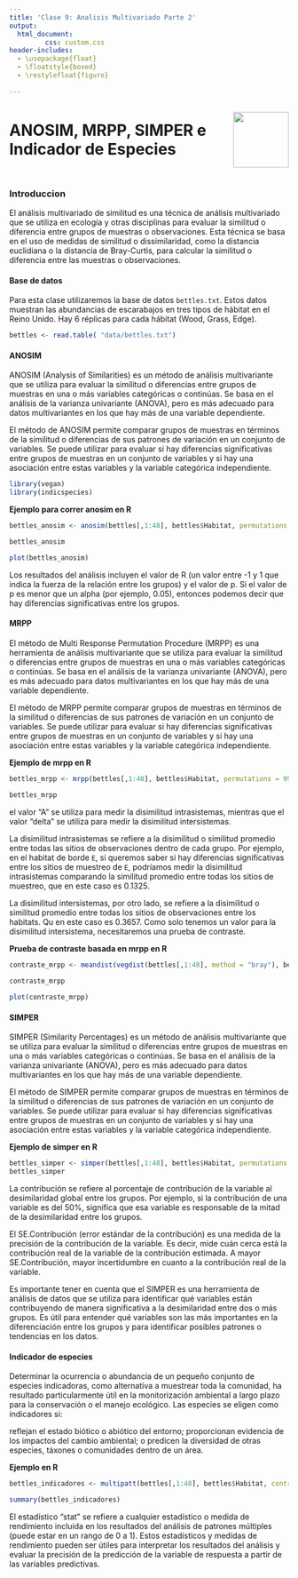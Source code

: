 ---
title: 'Clase 9: Analisis Multivariado Parte 2'
output:
  html_document:
         css: custom.css
header-includes:
  - \usepackage{float}
  - \floatstyle{boxed}
  - \restylefloat{figure}
  
---

<div style="display:flex; align-items:center;">
  <h1 style="margin:0;">ANOSIM, MRPP, SIMPER e Indicador de Especies</h1>
  <img src="HN Cursos publicidad/HN Biology Inv Circle.jpg" alt="" style="width:100px; margin-left:20px;">
</div>

### Introduccion {.tabset .tabset-pills}

El análisis multivariado de similitud es una técnica de análisis multivariado que se utiliza en ecología y otras disciplinas para evaluar la similitud o diferencia entre grupos de muestras o observaciones. Esta técnica se basa en el uso de medidas de similitud o dissimilaridad, como la distancia euclidiana o la distancia de Bray-Curtis, para calcular la similitud o diferencia entre las muestras o observaciones.

#### Base de datos

Para esta clase utilizaremos la base de datos `bettles.txt`. Estos datos muestran las abundancias de escarabajos en tres tipos de hábitat en el Reino Unido. Hay 6 réplicas para cada hábitat (Wood, Grass, Edge).



```{r,}

bettles <- read.table( "data/bettles.txt")

```

#### ANOSIM

ANOSIM (Analysis of Similarities) es un método de análisis multivariante que se utiliza para evaluar la similitud o diferencias entre grupos de muestras en una o más variables categóricas o continúas. Se basa en el análisis de la varianza univariante (ANOVA), pero es más adecuado para datos multivariantes en los que hay más de una variable dependiente.

El método de ANOSIM permite comparar grupos de muestras en términos de la similitud o diferencias de sus patrones de variación en un conjunto de variables. Se puede utilizar para evaluar si hay diferencias significativas entre grupos de muestras en un conjunto de variables y si hay una asociación entre estas variables y la variable categórica independiente.

```{r}
library(vegan)
library(indicspecies)
```

**Ejemplo para correr anosim en R**

:::{.notes}

```{r}
bettles_anosim <- anosim(bettles[,1:48], bettles$Habitat, permutations = 999, distance = "bray")

bettles_anosim

plot(bettles_anosim)

```

Los resultados del análisis incluyen el valor de R (un valor entre -1 y 1 que indica la fuerza de la relación entre los grupos) y el valor de p. Si el valor de p es menor que un alpha (por ejemplo, 0.05), entonces podemos decir que hay diferencias significativas entre los grupos.

:::

#### MRPP

El método de Multi Response Permutation Procedure (MRPP) es una herramienta de análisis multivariante que se utiliza para evaluar la similitud o diferencias entre grupos de muestras en una o más variables categóricas o continúas. Se basa en el análisis de la varianza univariante (ANOVA), pero es más adecuado para datos multivariantes en los que hay más de una variable dependiente.

El método de MRPP permite comparar grupos de muestras en términos de la similitud o diferencias de sus patrones de variación en un conjunto de variables. Se puede utilizar para evaluar si hay diferencias significativas entre grupos de muestras en un conjunto de variables y si hay una asociación entre estas variables y la variable categórica independiente.

**Ejemplo de mrpp en R**

:::{.notes}

```{r}
bettles_mrpp <- mrpp(bettles[,1:48], bettles$Habitat, permutations = 999, distance = "bray")

bettles_mrpp
```

el valor "A" se utiliza para medir la disimilitud intrasistemas, mientras que el valor "delta" se utiliza para medir la disimilitud intersistemas.

La disimilitud intrasistemas se refiere a la disimilitud o similitud promedio entre todas las sitios de observaciones dentro de cada grupo. Por ejemplo, en el habitat de borde `E`, si queremos saber si hay diferencias significativas entre los sitios de muestreo de `E`, podríamos medir la disimilitud intrasistemas comparando la similitud promedio entre todas los sitios de muestreo, que en este caso es 0.1325.

La disimilitud intersistemas, por otro lado, se refiere a la disimilitud o similitud promedio entre todas los sitios de observaciones entre los habitats. Qu en este caso es 0.3657. Como solo tenemos un valor para la disimilitud intersistema, necesitaremos una prueba de contraste.

:::


**Prueba de contraste basada en mrpp en R**

:::{.notes}

```{r}
contraste_mrpp <- meandist(vegdist(bettles[,1:48], method = "bray"), bettles$Habitat)
  
contraste_mrpp

plot(contraste_mrpp)
```

:::

#### SIMPER

SIMPER (Similarity Percentages) es un método de análisis multivariante que se utiliza para evaluar la similitud o diferencias entre grupos de muestras en una o más variables categóricas o continúas. Se basa en el análisis de la varianza univariante (ANOVA), pero es más adecuado para datos multivariantes en los que hay más de una variable dependiente.

El método de SIMPER permite comparar grupos de muestras en términos de la similitud o diferencias de sus patrones de variación en un conjunto de variables. Se puede utilizar para evaluar si hay diferencias significativas entre grupos de muestras en un conjunto de variables y si hay una asociación entre estas variables y la variable categórica independiente.

**Ejemplo de simper en R**

:::{.notes}

```{r}
bettles_simper <- simper(bettles[,1:48], bettles$Habitat, permutations = 999)
bettles_simper

```
La contribución se refiere al porcentaje de contribución de la variable al desimilaridad global entre los grupos. Por ejemplo, si la contribución de una variable es del 50%, significa que esa variable es responsable de la mitad de la desimilaridad entre los grupos.

El SE.Contribución (error estándar de la contribución) es una medida de la precisión de la contribución de la variable. Es decir, mide cuán cerca está la contribución real de la variable de la contribución estimada. A mayor SE.Contribución, mayor incertidumbre en cuanto a la contribución real de la variable.

Es importante tener en cuenta que el SIMPER es una herramienta de análisis de datos que se utiliza para identificar qué variables están contribuyendo de manera significativa a la desimilaridad entre dos o más grupos. Es útil para entender qué variables son las más importantes en la diferenciación entre los grupos y para identificar posibles patrones o tendencias en los datos.

:::

#### Indicador de especies

Determinar la ocurrencia o abundancia de un pequeño conjunto de especies indicadoras, como alternativa a muestrear toda la comunidad, ha resultado particularmente útil en la monitorización ambiental a largo plazo para la conservación o el manejo ecológico. Las especies se eligen como indicadores si:

reflejan el estado biótico o abiótico del entorno;
proporcionan evidencia de los impactos del cambio ambiental; o
predicen la diversidad de otras especies, táxones o comunidades dentro de un área.

**Ejemplo en R**

:::{.notes}

```{r}
bettles_indicadores <- multipatt(bettles[,1:48], bettles$Habitat, control = how(nperm = 999))

summary(bettles_indicadores)
```

El estadístico "stat" se refiere a cualquier estadístico o medida de rendimiento incluida en los resultados del análisis de patrones múltiples (puede estar en un rango de 0 a 1). Estos estadísticos y medidas de rendimiento pueden ser útiles para interpretar los resultados del análisis y evaluar la precisión de la predicción de la variable de respuesta a partir de las variables predictivas.

:::
